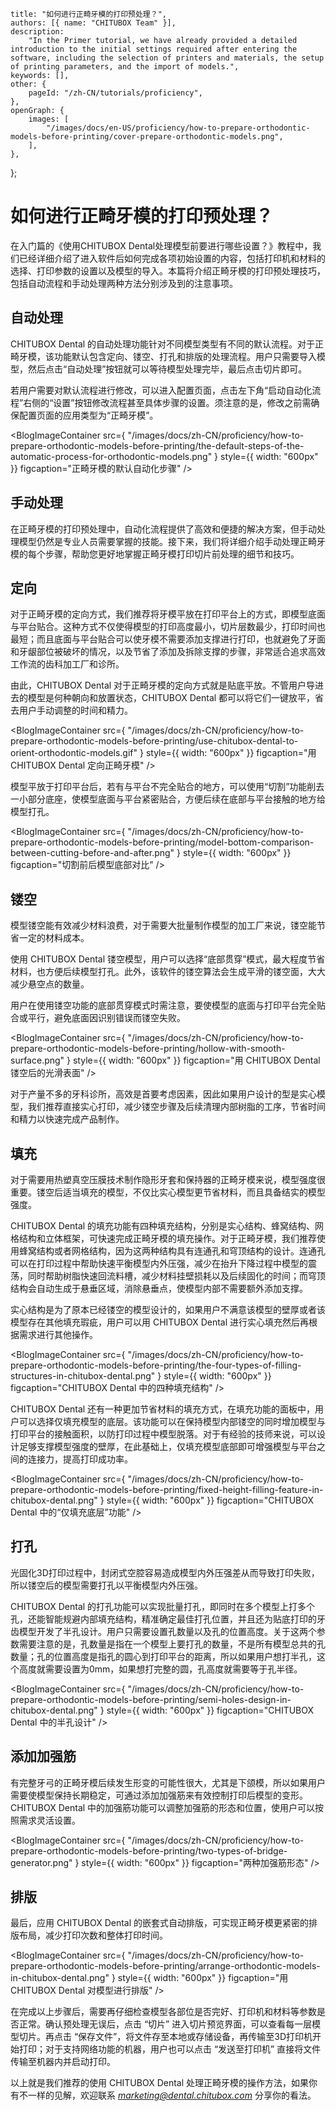 	title: "如何进行正畸牙模的打印预处理？",
	authors: [{ name: "CHITUBOX Team" }],
	description:
		"In the Primer tutorial, we have already provided a detailed introduction to the initial settings required after entering the software, including the selection of printers and materials, the setup of printing parameters, and the import of models.",
	keywords: [],
	other: {
		pageId: "/zh-CN/tutorials/proficiency",
	},
	openGraph: {
		images: [
			"/images/docs/en-US/proficiency/how-to-prepare-orthodontic-models-before-printing/cover-prepare-orthodontic-models.png",
		],
	},
};

# 如何进行正畸牙模的打印预处理？ 

在入门篇的《使用CHITUBOX Dental处理模型前要进行哪些设置？》教程中，我们已经详细介绍了进入软件后如何完成各项初始设置的内容，包括打印机和材料的选择、打印参数的设置以及模型的导入。本篇将介绍正畸牙模的打印预处理技巧，包括自动流程和手动处理两种方法分别涉及到的注意事项。



## 自动处理

CHITUBOX Dental 的自动处理功能针对不同模型类型有不同的默认流程。对于正畸牙模，该功能默认包含定向、镂空、打孔和排版的处理流程。用户只需要导入模型，然后点击“自动处理”按钮就可以等待模型处理完毕，最后点击切片即可。

若用户需要对默认流程进行修改，可以进入配置页面，点击左下角“启动自动化流程”右侧的“设置”按钮修改流程甚至具体步骤的设置。须注意的是，修改之前需确保配置页面的应用类型为“正畸牙模”。



<BlogImageContainer
	src={
		"/images/docs/zh-CN/proficiency/how-to-prepare-orthodontic-models-before-printing/the-default-steps-of-the-automatic-process-for-orthodontic-models.png"
	}
	style={{ width: "600px" }}
	figcaption="正畸牙模的默认自动化步骤"
/>

## 手动处理

在正畸牙模的打印预处理中，自动化流程提供了高效和便捷的解决方案，但手动处理模型仍然是专业人员需要掌握的技能。接下来，我们将详细介绍手动处理正畸牙模的每个步骤，帮助您更好地掌握正畸牙模打印切片前处理的细节和技巧。


## 定向

对于正畸牙模的定向方式，我们推荐将牙模平放在打印平台上的方式，即模型底面与平台贴合。这种方式不仅使得模型的打印高度最小，切片层数最少，打印时间也最短；而且底面与平台贴合可以使牙模不需要添加支撑进行打印，也就避免了牙面和牙龈部位被破坏的情况，以及节省了添加及拆除支撑的步骤，非常适合追求高效工作流的齿科加工厂和诊所。

由此，CHITUBOX Dental 对于正畸牙模的定向方式就是贴底平放。不管用户导进去的模型是何种朝向和放置状态，CHITUBOX Dental 都可以将它们一键放平，省去用户手动调整的时间和精力。


<BlogImageContainer
	src={
		"/images/docs/zh-CN/proficiency/how-to-prepare-orthodontic-models-before-printing/use-chitubox-dental-to-orient-orthodontic-models.gif"
	}
	style={{ width: "600px" }}
	figcaption="用 CHITUBOX Dental 定向正畸牙模"
/>


模型平放于打印平台后，若有与平台不完全贴合的地方，可以使用“切割”功能削去一小部分底座，使模型底面与平台紧密贴合，方便后续在底部与平台接触的地方给模型打孔。


<BlogImageContainer
	src={
		"/images/docs/zh-CN/proficiency/how-to-prepare-orthodontic-models-before-printing/model-bottom-comparison-between-cutting-before-and-after.png"
	}
	style={{ width: "600px" }}
	figcaption="切割前后模型底部对比"
/>

## 镂空

模型镂空能有效减少材料浪费，对于需要大批量制作模型的加工厂来说，镂空能节省一定的材料成本。

使用 CHITUBOX Dental 镂空模型，用户可以选择“底部贯穿”模式，最大程度节省材料，也方便后续模型打孔。此外，该软件的镂空算法会生成平滑的镂空面，大大减少悬空点的数量。

用户在使用镂空功能的底部贯穿模式时需注意，要使模型的底面与打印平台完全贴合或平行，避免底面因识别错误而镂空失败。


<BlogImageContainer
	src={
		"/images/docs/zh-CN/proficiency/how-to-prepare-orthodontic-models-before-printing/hollow-with-smooth-surface.png"
	}
	style={{ width: "600px" }}
	figcaption="用 CHITUBOX Dental 镂空后的光滑表面"
/>

对于产量不多的牙科诊所，高效是首要考虑因素，因此如果用户设计的型是实心模型，我们推荐直接实心打印，减少镂空步骤及后续清理内部树脂的工序，节省时间和精力以快速完成产品制作。


## 填充

对于需要用热塑真空压膜技术制作隐形牙套和保持器的正畸牙模来说，模型强度很重要。镂空后适当填充的模型，不仅比实心模型更节省材料，而且具备结实的模型强度。

CHITUBOX Dental 的填充功能有四种填充结构，分别是实心结构、蜂窝结构、网格结构和立体框架，可快速完成正畸牙模的填充操作。对于正畸牙模，我们推荐使用蜂窝结构或者网格结构，因为这两种结构具有连通孔和穹顶结构的设计。连通孔可以在打印过程中帮助快速平衡模型内外压强，减少在抬升下降过程中模型的震荡，同时帮助树脂快速回流料槽，减少材料挂壁损耗以及后续固化的时间；而穹顶结构会自动生成于悬垂区域，消除悬垂点，使模型内部不需要额外添加支撑。

实心结构是为了原本已经镂空的模型设计的，如果用户不满意该模型的壁厚或者该模型存在其他填充瑕疵，用户可以用 CHITUBOX Dental 进行实心填充然后再根据需求进行其他操作。


<BlogImageContainer
	src={
		"/images/docs/zh-CN/proficiency/how-to-prepare-orthodontic-models-before-printing/the-four-types-of-filling-structures-in-chitubox-dental.png"
	}
	style={{ width: "600px" }}
	figcaption="CHITUBOX Dental 中的四种填充结构"
/>

CHITUBOX Dental 还有一种更加节省材料的填充方式，在填充功能的面板中，用户可以选择仅填充模型的底层。该功能可以在保持模型内部镂空的同时增加模型与打印平台的接触面积，以防打印过程中模型脱落。对于有经验的技师来说，可以设计足够支撑模型强度的壁厚，在此基础上，仅填充模型底部即可增强模型与平台之间的连接力，提高打印成功率。


<BlogImageContainer
	src={
		"/images/docs/zh-CN/proficiency/how-to-prepare-orthodontic-models-before-printing/fixed-height-filling-feature-in-chitubox-dental.png"
	}
	style={{ width: "600px" }}
	figcaption="CHITUBOX Dental 中的“仅填充底层”功能"
/>

## 打孔

光固化3D打印过程中，封闭式空腔容易造成模型内外压强差从而导致打印失败，所以镂空后的模型需要打孔以平衡模型内外压强。

CHITUBOX Dental 的打孔功能可以实现批量打孔，即同时在多个模型上打多个孔，还能智能规避内部填充结构，精准确定最佳打孔位置，并且还为贴底打印的牙齿模型开发了半孔设计。用户只需要设置孔数量以及孔的位置高度。关于这两个参数需要注意的是，孔数量是指在一个模型上要打孔的数量，不是所有模型总共的孔数量；孔的位置高度是指孔的圆心到打印平台的距离，所以如果用户想打半孔，这个高度就需要设置为0mm，如果想打完整的圆，孔高度就需要等于孔半径。


<BlogImageContainer
	src={
		"/images/docs/zh-CN/proficiency/how-to-prepare-orthodontic-models-before-printing/semi-holes-design-in-chitubox-dental.png"
	}
	style={{ width: "600px" }}
	figcaption="CHITUBOX Dental 中的半孔设计"
/>

## 添加加强筋

有完整牙弓的正畸牙模后续发生形变的可能性很大，尤其是下颌模，所以如果用户需要使模型保持长期稳定，可通过添加加强筋来有效控制打印后模型的变形。
CHITUBOX Dental 中的加强筋功能可以调整加强筋的形态和位置，使用户可以按照需求灵活设置。


<BlogImageContainer
	src={
		"/images/docs/zh-CN/proficiency/how-to-prepare-orthodontic-models-before-printing/two-types-of-bridge-generator.png"
	}
	style={{ width: "600px" }}
	figcaption="两种加强筋形态"
/>

## 排版

最后，应用 CHITUBOX Dental 的嵌套式自动排版，可实现正畸牙模更紧密的排版布局，减少打印次数和整体打印时间。


<BlogImageContainer
	src={
		"/images/docs/zh-CN/proficiency/how-to-prepare-orthodontic-models-before-printing/arrange-orthodontic-models-in-chitubox-dental.png"
	}
	style={{ width: "600px" }}
	figcaption="用 CHITUBOX Dental 对模型进行排版"
/>

在完成以上步骤后，需要再仔细检查模型各部位是否完好、打印机和材料等参数是否正常。确认预处理无误后，点击 “切片” 进入切片预览界面，可以查看每一层模型切片。再点击 “保存文件”，将文件存至本地或存储设备，再传输至3D打印机开始打印；对于支持网络功能的机器，用户也可以点击 “发送至打印机” 直接将文件传输至机器内并启动打印。

以上就是我们推荐的使用 CHITUBOX Dental 处理正畸牙模的操作方法，如果你有不一样的见解，欢迎联系 *marketing@dental.chitubox.com* 分享你的看法。


